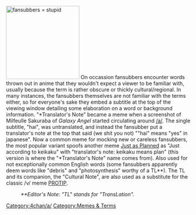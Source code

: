 [[Image:1190440928401.jpg|thumb|200px|right|[[fansubbers = stupid]]]]
On occassion fansubbers encounter words thrown out in anime that they wouldn't expect a viewer to be familiar with, usually because the term is rather obscure or thickly cultural/regional. In many instances, the fansubbers themselves are not familiar with the terms either, so for everyone's sake they embed a subtitle at the top of the viewing window detailing some elaboration on a word or background information. "*Translator's Note" became a meme when a screenshot of Milfeulle Sakuraba of ''Galaxy Angel'' started circulating around [[/a/]]. The single subtitle, "hai", was untranslated, and instead the fansubber put a translator's note at the top that said (we shit you not) ""hai" means "yes" in japanese". Now a common meme for mocking new or careless fansubbers, the most popular variant spoofs another meme [[Death Note#Just as Planned|Just as Planned]] as "Just according to keikaku" with "translator's note: keikaku means plan" (this version is where the "*Translator's Note" name comes from). Also used for not exceptionally common English words (some fansubbers apparently deem words like "debris" and "photosynthesis" worthy of a TL**). The TL and its companion, the "Cultural Note", are also used as a substitute for the classic /v/ meme [[/v/#PROTIP|PROTIP]].

: ''**Editor's Note: "TL" stands for "TransLation".''

[[Category:4chan/a/]][[Category:Memes & Terms]]
